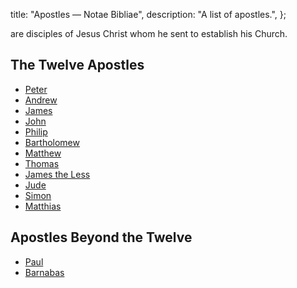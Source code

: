   title: "Apostles — Notae Bibliae",
  description: "A list of apostles.",
};

<Initial text="Apostles" />

<Definition lang="greek" anchor="apostolos" text="Apostles" /> are disciples of Jesus Christ whom he sent to establish his Church.

## The Twelve Apostles

- [Peter](/people/saints/apostles/peter)
- [Andrew](/people/saints/apostles/andrew)
- [James](/people/saints/apostles/james)
- [John](/people/saints/apostles/john)
- [Philip](/people/saints/apostles/philip)
- [Bartholomew](/people/saints/apostles/bartholomew)
- [Matthew](/people/saints/apostles/matthew)
- [Thomas](/people/saints/apostles/thomas)
- [James the Less](/people/saints/apostles/james-the-less)
- [Jude](/people/saints/apostles/jude)
- [Simon](/people/saints/apostles/simon)
- [Matthias](/people/saints/apostles/matthias)

## Apostles Beyond the Twelve

- [Paul](/people/saints/apostles/paul)
- [Barnabas](/people/saints/apostles/barnabas)
